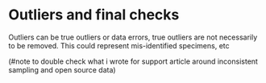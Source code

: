 # Outliers and final checks

Outliers can be true outliers or data errors, true outliers are not necessarily to be removed. This could represent mis-identified specimens, etc

(#note to double check what i wrote for support article around inconsistent sampling and open source data)
